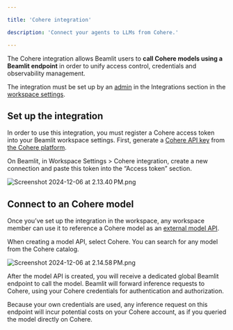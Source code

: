 ```yaml
---

title: 'Cohere integration'

description: 'Connect your agents to LLMs from Cohere.'

---
```


The Cohere integration allows Beamlit users to **call Cohere models using a Beamlit endpoint** in order to unify access control, credentials and observability management. 

The integration must be set up by an [admin](../Security/Workspace-access-control%2013847e47b1ea8151bd43efeccf5defe0) in the Integrations section in the [workspace settings](../Security/Workspace-access-control).

## Set up the integration

In order to use this integration, you must register a Cohere access token into your Beamlit workspace settings. First, generate a [Cohere API key](https://docs.cohere.com/v2/docs/rate-limits) from [the Cohere platform](https://dashboard.cohere.com/api-keys). 

On Beamlit, in Workspace Settings > Cohere integration, create a new connection and paste this token into the “Access token” section.

![Screenshot 2024-12-06 at 2.13.40 PM.png](Cohere/Screenshot_2024-12-06_at_2.13.40_PM.png)

## Connect to an Cohere model

Once you’ve set up the integration in the workspace, any workspace member can use it to reference a Cohere model as an [external model API](../Models/External-model-apis).

When creating a model API, select Cohere. You can search for any model from the Cohere catalog.

![Screenshot 2024-12-06 at 2.14.58 PM.png](Cohere/Screenshot_2024-12-06_at_2.14.58_PM.png)

After the model API is created, you will receive a dedicated global Beamlit endpoint to call the model. Beamlit will forward inference requests to Cohere, using your Cohere credentials for authentication and authorization.

<Info>Because your own credentials are used, any inference request on this endpoint will incur potential costs on your Cohere account, as if you queried the model directly on Cohere.</Info>